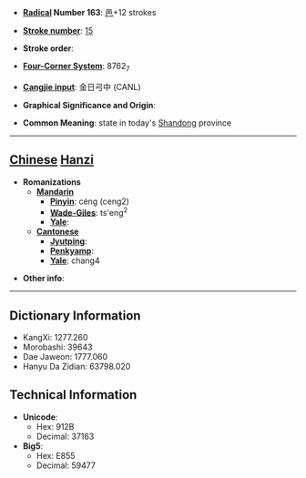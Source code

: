 * '''[[Wiktionary:Chinese radical index| Radical]] Number 163''': [[Wiktionary:Chinese radical index 邑|邑]]+12 strokes

* '''[[Wiktionary:Chinese total strokes index|Stroke number]]''': [[Wiktionary:Chinese total strokes index 15|15]]

* '''Stroke order''': 

* '''[[Wiktionary:Chinese four corner index|Four-Corner System]]''': 8762<sub>7</sub>

* '''[[Wiktionary:Chinese Cangjie index|Cangjie input]]''': 金日弓中 (CANL)

* '''Graphical Significance and Origin''': 

* '''Common Meaning''': state in today's [[Shandong]] province

----

== [[Chinese]] [[Hanzi]] ==

* '''Romanizations'''
** '''[[Mandarin]]'''
*** '''[[Pinyin]]''': céng (ceng2)
*** '''[[Wade-Giles]]''': ts'eng<sup>2</sup>
*** '''[[Yale]]''': 
** '''[[Cantonese]]'''
*** '''[[Jyutping]]''':
*** '''[[Penkyamp]]''': 
*** '''[[Yale]]''': chang4

* '''Other info''': 

----

== Dictionary Information ==

* KangXi: 1277.260
* Morobashi: 39643
* Dae Jaweon: 1777.060
* Hanyu Da Zidian: 63798.020

== Technical Information ==

* '''Unicode''':
** Hex: 912B
** Decimal: 37163
* '''Big5''':
** Hex: E855
** Decimal: 59477